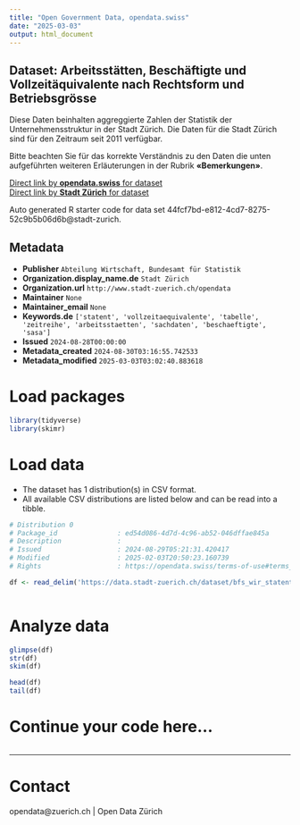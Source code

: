```yaml
---
title: "Open Government Data, opendata.swiss"
date: "2025-03-03"
output: html_document
---
```


## Dataset: Arbeitsstätten, Beschäftigte und Vollzeitäquivalente nach Rechtsform und Betriebsgrösse


Diese Daten beinhalten aggreggierte Zahlen der Statistik der Unternehmensstruktur in der Stadt Zürich. Die Daten für die Stadt Zürich sind für den Zeitraum seit 2011 verfügbar.

Bitte beachten Sie für das korrekte Verständnis zu den Daten die unten aufgeführten weiteren Erläuterungen in der Rubrik **«Bemerkungen»**.



[Direct link by **opendata.swiss** for dataset](https://opendata.swiss/de/dataset/arbeitsstatten-beschaftigte-und-vollzeitaquivalente-nach-rechtsform-und-betriebsgrosse)<br>
[Direct link by **Stadt Zürich** for dataset](https://data.stadt-zuerich.ch/dataset/bfs_wir_statent_ast_beschaeftigte_vza_rechtsform_betrgr_jahr_od2552)

Auto generated R starter code for data set 44fcf7bd-e812-4cd7-8275-52c9b5b06d6b@stadt-zurich.

## Metadata

- **Publisher** `Abteilung Wirtschaft, Bundesamt für Statistik`
- **Organization.display_name.de** `Stadt Zürich`
- **Organization.url** `http://www.stadt-zuerich.ch/opendata`
- **Maintainer** `None`
- **Maintainer_email** `None`
- **Keywords.de** `['statent', 'vollzeitaequivalente', 'tabelle', 'zeitreihe', 'arbeitsstaetten', 'sachdaten', 'beschaeftigte', 'sasa']`
- **Issued** `2024-08-28T00:00:00`
- **Metadata_created** `2024-08-30T03:16:55.742533`
- **Metadata_modified** `2025-03-03T03:02:40.883618`


# Load packages

```r

library(tidyverse)
library(skimr)

```

# Load data

-   The dataset has 1 distribution(s) in CSV format.
-   All available CSV distributions are listed below and can be read into a tibble.

```r

# Distribution 0
# Package_id               : ed54d086-4d7d-4c96-ab52-046dffae845a
# Description              : 
# Issued                   : 2024-08-29T05:21:31.420417
# Modified                 : 2025-02-03T20:50:23.160739
# Rights                   : https://opendata.swiss/terms-of-use#terms_open

df <- read_delim('https://data.stadt-zuerich.ch/dataset/bfs_wir_statent_ast_beschaeftigte_vza_rechtsform_betrgr_jahr_od2552/download/WIR255OD2552.csv')



```

# Analyze data

```r

glimpse(df)
str(df)
skim(df)

head(df)
tail(df)

```

# Continue your code here...

```r

```

------------------------------------------------------------------------

# Contact

opendata@zuerich.ch | Open Data Zürich
